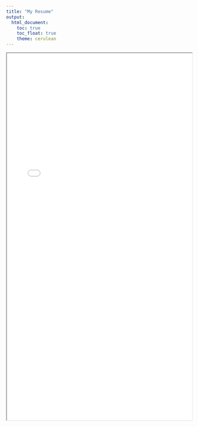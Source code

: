 ```yaml
---
title: "My Resume"
output: 
  html_document:
    toc: true
    toc_float: true
    theme: cerulean
---
```


<iframe src="yya.pdf" width="100%" height="1000px">